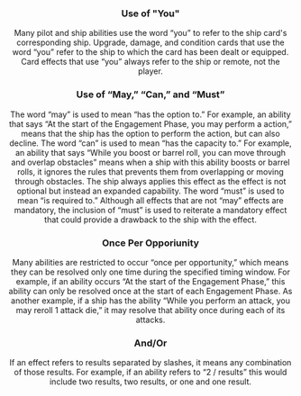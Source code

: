 <Header title="card Interpretation" version="1.4.4" />

### Use of "You"

Many pilot and ship abilities use the word “you” to refer to the ship card's
corresponding ship. Upgrade, damage, and condition cards that use the word
“you” refer to the ship to which the card has been dealt or equipped.
Card effects that use “you” always refer to the ship or remote, not the player.

### Use of “May,” “Can,” and “Must”

The word “may” is used to mean “has the option to.” For example, an ability
that says “At the start of the Engagement Phase, you may perform a <BarrelRoll/>
action,” means that the ship has the option to perform the action, but can
also decline.
The word “can” is used to mean “has the capacity to.” For example, an ability
that says “While you boost or barrel roll, you can move through and overlap
obstacles” means when a ship with this ability boosts or barrel rolls, it ignores
the rules that prevents them from overlapping or moving through obstacles.
The ship always applies this effect as the effect is not optional but instead an
expanded capability.
The word “must” is used to mean “is required to.” Although all effects that are
not “may” effects are mandatory, the inclusion of “must” is used to reiterate a
mandatory effect that could provide a drawback to the ship with the effect.

### Once Per Opporiunity

Many abilities are restricted to occur “once per opportunity,” which means
they can be resolved only one time during the specified timing window. For
example, if an ability occurs “At the start of the Engagement Phase,” this
ability can only be resolved once at the start of each Engagement Phase.
As another example, if a ship has the ability “While you perform an attack,
you may reroll 1 attack die,” it may resolve that ability once during each of its
attacks.

### And/Or

If an effect refers to results separated by slashes, it means any combination
of those results. For example, if an ability refers to “2 <Hit/>/<Crit/> results” this
would include two <Hit/> results, two <Crit/> results, or one <Hit/> and one <Crit/> result.
